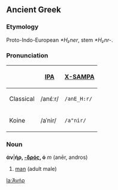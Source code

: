 ==Ancient Greek==
===Etymology===
Proto-Indo-European ''*H₂ner'', stem ''*H₂nr-''.

===Pronunciation===
{| border=1 cellpadding=5
! !! [[w:IPA|IPA]] !! [[w:X-SAMPA|X-SAMPA]]
|-
! Classical
| /anɛ́ːr/ || <tt>/anE_H:r/</tt>
|-
! Koine
| /aˈnir/ || <tt>/a"nir/</tt>
|}

===Noun===
'''ἀν'''|'''ήρ, [[Wiktionary Appendix:Greek third declension|-δρός]], ὁ''' ''m'' (anēr, andros)
# [[man]] (adult male)

[[la:Ἀνήρ]]